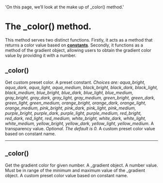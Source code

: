   'On this page, we’ll look at the make up of _color() method.'

# The _color() method.
This method serves two distinct functions. Firstly, it acts as a method that returns a 
color value based on **[constants](/colors#constants)**. Secondly, it functions as a method of the gradient object, 
allowing users to obtain the gradient color value by providing it with a number.

## _color()
Get custom preset color.
<Properties>
  <Property name="this" type="string">
    A preset constant. _Choices are: 
    aqua_bright, aqua_dark, aqua_light, aqua_medium, 
    black_bright, black_dark, black_light, black_medium,
    blue_bright, blue_dark, blue_light, blue_medium,
    gray_bright, gray_dark, gray_light, gray_medium,
    green_bright, green_dark, green_light, green_medium,
    orange_bright, orange_dark, orange_light, orange_medium,
    pink_bright, pink_dark, pink_light, pink_medium,
    purple_bright, purple_dark, purple_light, purple_medium,
    red_bright, red_dark, red_light, red_medium,
    white_bright, white_dark, white_light, white_medium,
    yellow_bright, yellow_dark, yellow_light, yellow_medium._
  </Property>
  <Property name="transp" type="float">
    A transparency value. _Optional. The default is 0._
  </Property>
  <Property name="returns" type="color">
    A custom preset color value based on constant name.
  </Property>
</Properties>

---

## _color()
Get the gradient color for given number.
<Properties>
  <Property name="this" type="_gradient">
    A _gradient object.
  </Property>
  <Property name="num" type="float">
    A number value. Must be in range of the minimum and maximum value of the _gradient object.
  </Property>
  <Property name="returns" type="color">
    A custom preset color value based on constant name.
  </Property>
</Properties>